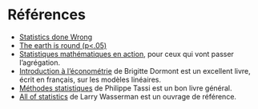 # Références {.unnumbered}

- [Statistics done Wrong](https://www.statisticsdonewrong.com/)
- [The earth is round (p<.05)](https://www.sjsu.edu/faculty/gerstman/misc/Cohen1994.pdf)
- [Statistiques mathématiques en action](https://www.deboecksuperieur.com/ouvrage/9782311007206-statistique-mathematique-en-action), pour ceux qui vont passer l'agrégation. 
- [Introduction à l'économétrie](https://www.eyrolles.com/Entreprise/Livre/introduction-a-l-econometrie-9782707613981/) de Brigitte Dormont est un excellent livre, écrit en français, sur les modèles linéaires. 
- [Méthodes statistiques](https://www.eyrolles.com/Sciences/Livre/methodes-statistiques-9782717848595/) de Philippe Tassi est un bon livre général. 
- [All of statistics](https://egrcc.github.io/docs/math/all-of-statistics.pdf) de Larry Wasserman est un ouvrage de référence. 